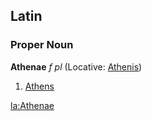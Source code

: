 ==Latin==
===Proper Noun===
'''Athenae''' ''f pl'' (Locative: [[Athenis]])

#[[Athens]]

[[la:Athenae]]